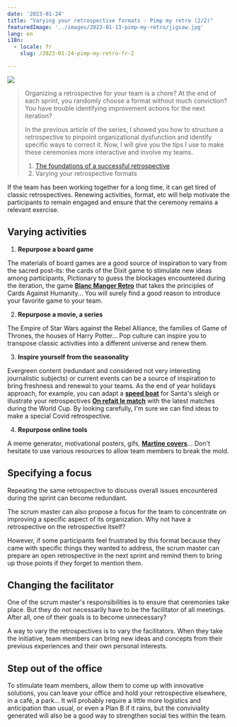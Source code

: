 ```yaml
---
date: '2023-01-24'
title: "Varying your retrospective formats - Pimp my retro (2/2)"
featuredImage: '../images/2023-01-13-pimp-my-retro/jigsaw.jpg'
lang: en
i18n:
  - locale: fr
    slug: /2023-01-24-pimp-my-retro-fr-2

---
```


<Image align="right" caption="Photo by Ross Sneddon">

![](../images/2023-01-13-pimp-my-retro/jigsaw.jpg)

</Image>

> Organizing a retrospective for your team is a chore? At the end of each sprint, you randomly choose a format without much conviction? You have trouble identifying improvement actions for the next iteration?
> 
> In the previous article of the series, I showed you how to structure a retrospective to pinpoint organizational dysfunction and identify specific ways to correct it. Now, I will give you the tips I use to make these ceremonies more interactive and involve my teams.
> 1. [The foundations of a successful retrospective](/en/2023-01-13-pimp-my-retro-en)
> 2. Varying your retrospective formats

If the team has been working together for a long time, it can get tired of classic retrospectives. Renewing activities, format, etc will help motivate the participants to remain engaged and ensure that the ceremony remains a relevant exercise.

## Varying activities

1. **Repurpose a board game**

The materials of board games are a good source of inspiration to vary from the sacred post-its: the cards of the Dixit game to stimulate new ideas among participants, Pictionary to guess the blockages encountered during the iteration, the game **[Blanc Manger Retro](https://coach-agile.com/wp-content/uploads/2017/07/BLANC-MANGER-RETRO-KIT-V1.pdf)** that takes the principles of Cards Against Humanity... You will surely find a good reason to introduce your favorite game to your team.

2. **Repurpose a movie, a series**

The Empire of Star Wars against the Rebel Alliance, the families of Game of Thrones, the houses of Harry Potter... Pop culture can inspire you to transpose classic activities into a different universe and renew them.

3. **Inspire yourself from the seasonality**

Evergreen content (redundant and considered not very interesting journalistic subjects) or current events can be a source of inspiration to bring freshness and renewal to your teams. As the end of year holidays approach, for example, you can adapt a **[speed boat](https://coach-agile.com/speed-boat/)** for Santa's sleigh or illustrate your retrospectives **[On refait le match](https://coach-agile.com/2016/12/coach-agile-retrospective-on-refait-le-match/)** with the latest matches during the World Cup. By looking carefully, I'm sure we can find ideas to make a special Covid retrospective.

4. **Repurpose online tools**

A meme generator, motivational posters, gifs, **[Martine covers](http://www.retourdemartine.free.fr/)**... Don't hesitate to use various resources to allow team members to break the mold.

## Specifying a focus

Repeating the same retrospective to discuss overall issues encountered during the sprint can become redundant.

The scrum master can also propose a focus for the team to concentrate on improving a specific aspect of its organization. Why not have a retrospective on the retrospective itself?

However, if some participants feel frustrated by this format because they came with specific things they wanted to address, the scrum master can prepare an open retrospective in the next sprint and remind them to bring up those points if they forget to mention them.

## **Changing the facilitator**

One of the scrum master's responsibilities is to ensure that ceremonies take place. But they do not necessarily have to be the facilitator of all meetings. After all, one of their goals is to become unnecessary?

A way to vary the retrospectives is to vary the facilitators. When they take the initiative, team members can bring new ideas and concepts from their previous experiences and their own personal interests.

## Step out of the office

To stimulate team members, allow them to come up with innovative solutions, you can leave your office and hold your retrospective elsewhere, in a café, a park... It will probably require a little more logistics and anticipation than usual, or even a Plan B if it rains, but the conviviality generated will also be a good way to strengthen social ties within the team.